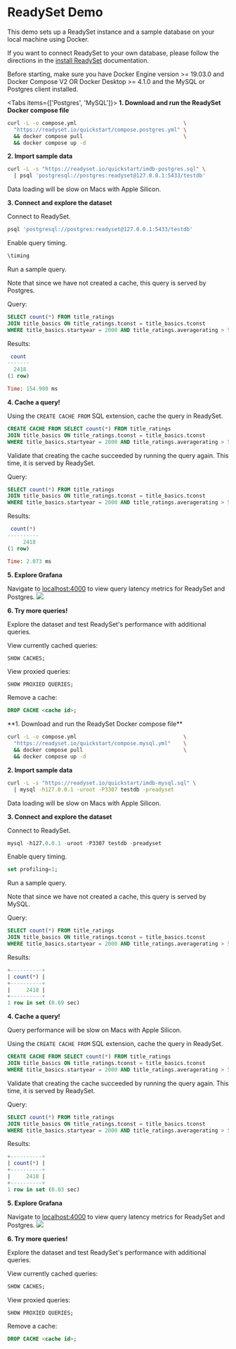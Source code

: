 
# ReadySet Demo 

This demo sets up a ReadySet instance and a sample database on your local machine using Docker. 

<Callout>If you want to connect ReadySet to your own database, please follow the directions in the [install ReadySet](/get-started/deploy-with-docker) documentation.</Callout>

<Callout>Before starting, make sure you have Docker Engine version >= 19.03.0​ and Docker Compose V2 OR Docker Desktop >= 4.1.0 and the MySQL or Postgres client installed.</Callout>

<Tabs items={['Postgres', 'MySQL']}>
<Tab>
**1. Download and run the ReadySet Docker compose file**

```sh copy 
curl -L -o compose.yml                                  \
  "https://readyset.io/quickstart/compose.postgres.yml" \
  && docker compose pull                                \
  && docker compose up -d
```

**2. Import sample data**

```sh copy
curl -L -s "https://readyset.io/quickstart/imdb-postgres.sql" \
  | psql 'postgresql://postgres:readyset@127.0.0.1:5433/testdb'
```
<Callout type="warning">
Data loading will be slow on Macs with Apple Silicon.
</Callout>

**3. Connect and explore the dataset**

Connect to ReadySet.

```sh copy
psql 'postgresql://postgres:readyset@127.0.0.1:5433/testdb'
```
Enable query timing.

```sh copy 
\timing
```

Run a sample query.

Note that since we have not created a cache, this query is served by Postgres.

Query:
```sql copy
SELECT count(*) FROM title_ratings
JOIN title_basics ON title_ratings.tconst = title_basics.tconst
WHERE title_basics.startyear = 2000 AND title_ratings.averagerating > 5;
```

Results:
```sql
 count
-------
  2418
(1 row)

Time: 154.980 ms
```

**4. Cache a query!**

Using the `CREATE CACHE FROM` SQL extension, cache the query in ReadySet.

```sql copy
CREATE CACHE FROM SELECT count(*) FROM title_ratings
JOIN title_basics ON title_ratings.tconst = title_basics.tconst
WHERE title_basics.startyear = 2000 AND title_ratings.averagerating > 5;
```

Validate that creating the cache succeeded by running the query again.  This time, it is served by ReadySet.

Query:
```sql copy 
SELECT count(*) FROM title_ratings
JOIN title_basics ON title_ratings.tconst = title_basics.tconst
WHERE title_basics.startyear = 2000 AND title_ratings.averagerating > 5;
```

Results:
```sql 
 count(*)
----------
     2418
(1 row)

Time: 2.073 ms
```

**5. Explore Grafana**

Navigate to [localhost:4000](localhost:4000) to view query latency metrics for ReadySet and Postgres.
![](/cachingslowqueries.webp)

**6. Try more queries!**

Explore the dataset and test ReadySet's performance with additional queries.

View currently cached queries:

```sql copy
SHOW CACHES;
```

View proxied queries:
```sqp copy
SHOW PROXIED QUERIES;
```

Remove a cache:
```sql copy
DROP CACHE <cache id>;
```
</Tab>
<Tab>
**1. Download and run the ReadySet Docker compose file**

```sh copy
curl -L -o compose.yml                                  \
  "https://readyset.io/quickstart/compose.mysql.yml"    \
  && docker compose pull                                \
  && docker compose up -d
```

**2. Import sample data**

```sh copy
curl -L -s "https://readyset.io/quickstart/imdb-mysql.sql" \
  | mysql -h127.0.0.1 -uroot -P3307 testdb -preadyset
```

<Callout type="warning">
Data loading will be slow on Macs with Apple Silicon.
</Callout> 

**3. Connect and explore the dataset**

Connect to ReadySet.

```sql copy
mysql -h127.0.0.1 -uroot -P3307 testdb -preadyset
```

Enable query timing.

```sql copy
set profiling=1;
```

Run a sample query.

Note that since we have not created a cache, this query is served by MySQL.

Query:
```sql copy
SELECT count(*) FROM title_ratings
JOIN title_basics ON title_ratings.tconst = title_basics.tconst
WHERE title_basics.startyear = 2000 AND title_ratings.averagerating > 5;
```

Results:
```sql
+----------+
| count(*) |
+----------+
|     2418 |
+----------+
1 row in set (0.69 sec)
```

**4. Cache a query!**

<Callout type="warning">
Query performance will be slow on Macs with Apple Silicon.
</Callout>

Using the `CREATE CACHE FROM` SQL extension, cache the query in ReadySet.

```sql copy
CREATE CACHE FROM SELECT count(*) FROM title_ratings
JOIN title_basics ON title_ratings.tconst = title_basics.tconst
WHERE title_basics.startyear = 2000 AND title_ratings.averagerating > 5;
```

Validate that creating the cache succeeded by running the query again.  This time, it is served by ReadySet.

Query:
```sql copy
SELECT count(*) FROM title_ratings
JOIN title_basics ON title_ratings.tconst = title_basics.tconst
WHERE title_basics.startyear = 2000 AND title_ratings.averagerating > 5;

```

Results:
```sql 
+----------+
| count(*) |
+----------+
|     2418 |
+----------+
1 row in set (0.03 sec)
```

**5. Explore Grafana**

Navigate to [localhost:4000](localhost:4000) to view query latency metrics for ReadySet and Postgres.
![](/cachingslowqueries.webp)

**6. Try more queries!**

Explore the dataset and test ReadySet's performance with additional queries.

View currently cached queries:
```sql copy
SHOW CACHES;
```

View proxied queries:
```sql copy
SHOW PROXIED QUERIES;
```

Remove a cache:
```sql copy
DROP CACHE <cache id>;
```
</Tab>
</Tabs>
